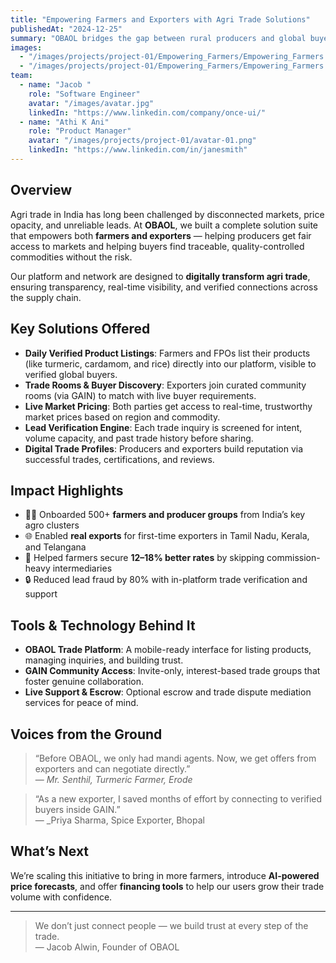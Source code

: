 ```yaml
---
title: "Empowering Farmers and Exporters with Agri Trade Solutions"
publishedAt: "2024-12-25"
summary: "OBAOL bridges the gap between rural producers and global buyers with trusted, tech-powered trade solutions."
images:
  - "/images/projects/project-01/Empowering_Farmers/Empowering_Farmers (4).png"
  - "/images/projects/project-01/Empowering_Farmers/Empowering_Farmers (1).png"
team:
  - name: "Jacob "
    role: "Software Engineer"
    avatar: "/images/avatar.jpg"
    linkedIn: "https://www.linkedin.com/company/once-ui/"
  - name: "Athi K Ani"
    role: "Product Manager"
    avatar: "/images/projects/project-01/avatar-01.png"
    linkedIn: "https://www.linkedin.com/in/janesmith"
---
```


## Overview

Agri trade in India has long been challenged by disconnected markets, price opacity, and unreliable leads. At **OBAOL**, we built a complete solution suite that empowers both **farmers and exporters** — helping producers get fair access to markets and helping buyers find traceable, quality-controlled commodities without the risk.

Our platform and network are designed to **digitally transform agri trade**, ensuring transparency, real-time visibility, and verified connections across the supply chain.

## Key Solutions Offered

- **Daily Verified Product Listings**: Farmers and FPOs list their products (like turmeric, cardamom, and rice) directly into our platform, visible to verified global buyers.
- **Trade Rooms & Buyer Discovery**: Exporters join curated community rooms (via GAIN) to match with live buyer requirements.
- **Live Market Pricing**: Both parties get access to real-time, trustworthy market prices based on region and commodity.
- **Lead Verification Engine**: Each trade inquiry is screened for intent, volume capacity, and past trade history before sharing.
- **Digital Trade Profiles**: Producers and exporters build reputation via successful trades, certifications, and reviews.

## Impact Highlights

- 👩‍🌾 Onboarded 500+ **farmers and producer groups** from India’s key agro clusters
- 🌐 Enabled **real exports** for first-time exporters in Tamil Nadu, Kerala, and Telangana
- 💸 Helped farmers secure **12–18% better rates** by skipping commission-heavy intermediaries
- 🔒 Reduced lead fraud by 80% with in-platform trade verification and support

## Tools & Technology Behind It

- **OBAOL Trade Platform**: A mobile-ready interface for listing products, managing inquiries, and building trust.
- **GAIN Community Access**: Invite-only, interest-based trade groups that foster genuine collaboration.
- **Live Support & Escrow**: Optional escrow and trade dispute mediation services for peace of mind.

## Voices from the Ground

> “Before OBAOL, we only had mandi agents. Now, we get offers from exporters and can negotiate directly.”  
> — _Mr. Senthil, Turmeric Farmer, Erode_

> “As a new exporter, I saved months of effort by connecting to verified buyers inside GAIN.”  
> — \_Priya Sharma, Spice Exporter, Bhopal

## What’s Next

We’re scaling this initiative to bring in more farmers, introduce **AI-powered price forecasts**, and offer **financing tools** to help our users grow their trade volume with confidence.

---

> We don’t just connect people — we build trust at every step of the trade.  
> — Jacob Alwin, Founder of OBAOL
